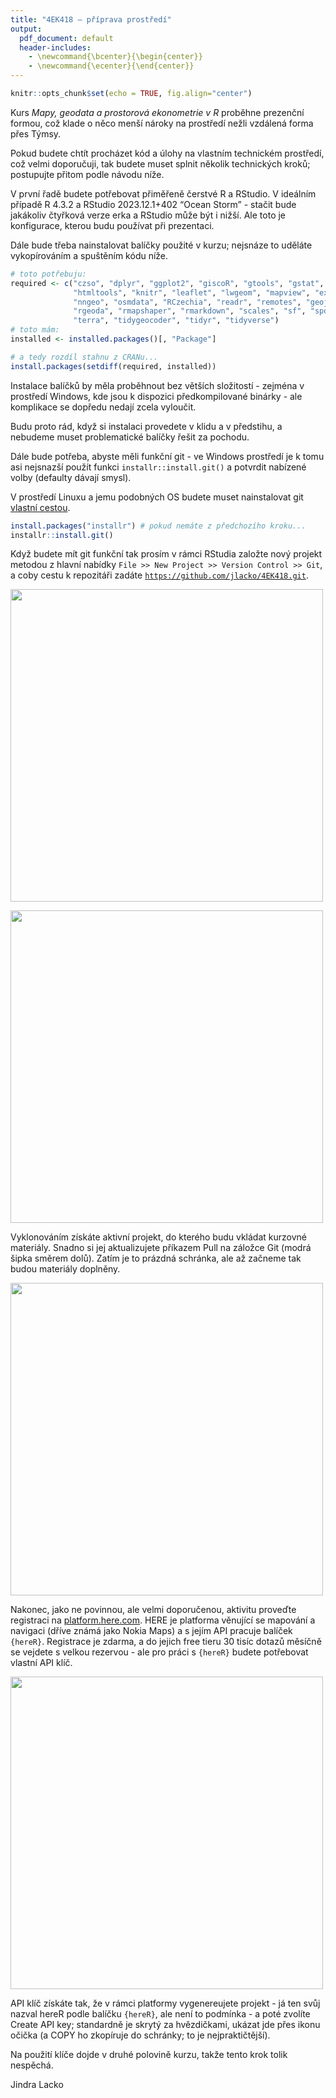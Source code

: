```yaml
---
title: "4EK418 – příprava prostředí"
output:
  pdf_document: default
  header-includes:
    - \newcommand{\bcenter}{\begin{center}}
    - \newcommand{\ecenter}{\end{center}}
---
```


```r
knitr::opts_chunk$set(echo = TRUE, fig.align="center")
```

Kurs *Mapy, geodata a prostorová ekonometrie v R* proběhne prezenční formou, což klade o něco menší nároky na prostředí nežli vzdálená forma přes Týmsy.

Pokud budete chtít procházet kód a úlohy na vlastním technickém prostředí, což velmi doporučuji, tak budete muset splnit několik technických kroků; postupujte přitom podle návodu níže.

V první řadě budete potřebovat přiměřeně čerstvé R a RStudio. V ideálním případě R 4.3.2 a RStudio 2023.12.1+402 "Ocean Storm" - stačit bude jakákoliv čtyřková verze erka a RStudio může být i nižší. Ale toto je konfigurace, kterou budu používat při prezentaci.

Dále bude třeba nainstalovat balíčky použité v kurzu; nejsnáze to uděláte vykopírováním a spuštěním kódu níže.

```r
# toto potřebuju:
required <- c("czso", "dplyr", "ggplot2", "giscoR", "gtools", "gstat", "hereR",
              "htmltools", "knitr", "leaflet", "lwgeom", "mapview", "exactextractr",
              "nngeo", "osmdata", "RCzechia", "readr", "remotes", "geojsonsf",
              "rgeoda", "rmapshaper", "rmarkdown", "scales", "sf", "spdep", "stars",
              "terra", "tidygeocoder", "tidyr", "tidyverse")
# toto mám:
installed <- installed.packages()[, "Package"]

# a tedy rozdíl stahnu z CRANu...
install.packages(setdiff(required, installed))
```

Instalace balíčků by měla proběhnout bez větších složitostí - zejména v prostředí Windows, kde jsou k dispozici předkompilované binárky - ale komplikace se dopředu nedají zcela vyloučit.

Budu proto rád, když si instalaci provedete v klidu a v předstihu, a nebudeme muset problematické balíčky řešit za pochodu. 

Dále bude potřeba, abyste měli funkční git - ve Windows prostředí je k tomu asi nejsnazší použít funkci `installr::install.git()` a potvrdit nabízené volby (defaulty dávají smysl).

V prostředí Linuxu a jemu podobných OS budete muset nainstalovat git [vlastní cestou](https://github.com/git-guides/install-git).

```r
install.packages("installr") # pokud nemáte z předchozího kroku...
installr::install.git() 
```

\newpage

Když budete mít git funkční tak prosím v rámci RStudia založte nový projekt metodou z hlavní nabídky `File >> New Project >> Version Control >> Git`, a coby cestu k repozitáři zadáte [`https://github.com/jlacko/4EK418.git`](https://github.com/jlacko/4EK418.git). 

\bcenter

![](images/new-project.png){width=500px}

![](images/clone-git.png){width=500px}

\ecenter

Vyklonováním získáte aktivní projekt, do kterého budu vkládat kurzovné materiály. Snadno si jej aktualizujete příkazem Pull na záložce Git (modrá šipka směrem dolů). Zatím je to prázdná schránka, ale až začneme tak budou materiály doplněny.

\bcenter

![](images/screenshot-git.png){width=500px}

\ecenter

\newpage

Nakonec, jako ne povinnou, ale velmi doporučenou, aktivitu proveďte registraci na [platform.here.com](https://platform.here.com/). HERE je platforma věnující se mapování a navigaci (dříve známá jako Nokia Maps) a s jejím API pracuje balíček `{hereR}`. Registrace je zdarma, a do jejich free tieru 30 tisíc dotazů měsíčně se vejdete s velkou rezervou - ale pro práci s `{hereR}` budete potřebovat vlastní API klíč.

\bcenter

![](images/create-api-key.png){width=500px}

\ecenter

API klíč získáte tak, že v rámci platformy vygenereujete projekt - já ten svůj nazval hereR podle balíčku `{hereR}`, ale není to podmínka - a poté zvolíte Create API key; standardně je skrytý za hvězdičkami, ukázat jde přes ikonu očička (a COPY ho zkopíruje do schránky; to je nejpraktičtější).

Na použití klíče dojde v druhé polovině kurzu, takže tento krok tolik nespěchá.

Jindra Lacko
